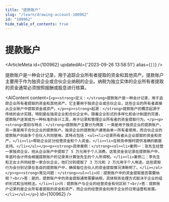 ```yaml
---
title: "提款账户"
slug: "/learn/drawing-account-100962"
id: "100962"
hide_table_of_contents: true
---
```



# 提款账户

<ArticleMeta id={100962} updatedAt={'2023-09-26 13:58:51'} alias={`[]`} />
<div className='border-solid border-b border-t-0 my-4 border-[var(--ifm-color-gray-300)]' />

提款账户是一种会计记录，用于追踪企业所有者提取的资金和其他资产。提款账户主要用于作为独资企业或合伙企业纳税的企业。纳税为独立实体的企业所有者提取的资金通常必须按照报酬或股息进行核算。

<AIContent content={`<p><strong>定义：</strong>提款账户是一种会计记录，用于追踪企业所有者提取的资金和其他资产。它主要用于独资企业或合伙企业，这些企业的所有者直接从企业账户中提取资金或资产。</p><p><strong>起源：</strong>提款账户的概念起源于传统的会计实践，特别是在独资企业和合伙企业中。随着企业形式的多样化和会计制度的完善，提款账户逐渐成为一种标准的会计工具，用于记录和管理企业所有者的资金提取行为。</p><p><strong>类别与特点：</strong>提款账户主要分为两类：一类是用于独资企业的提款账户，另一类是用于合伙企业的提款账户。独资企业的提款账户通常由单一所有者使用，而合伙企业的提款账户则由多个合伙人共同使用。其特点包括：<ul><li>记录所有者从企业提取的资金和资产。</li><li>帮助企业区分经营资金和个人资金。</li><li>在税务申报时提供准确的数据支持。</li></ul></p><p><strong>具体案例：</strong><ol><li>案例一：张先生经营一家独资企业，他从企业账户中提取了 5 万元用于个人消费。这笔资金会记录在提款账户中，年底时会计师会根据提款账户的记录来计算张先生的个人所得税。</li><li>案例二：李先生和王女士共同经营一家合伙企业，他们分别提取了 3 万元和 2 万元用于个人用途。这些提取行为会分别记录在各自的提款账户中，确保每位合伙人的资金提取情况清晰明了。</li></ol></p><p><strong>常见问题：</strong><ul><li>问：提款账户中的资金提取是否需要纳税？<br/>答：是的，提款账户中的资金提取通常需要纳税，具体税务处理方式取决于企业的组织形式和当地税法。</li><li>问：提款账户与企业的经营资金有何区别？<br/>答：提款账户记录的是企业所有者提取的资金和资产，而企业的经营资金则用于企业的日常运营和发展。</li></ul></p>`} id={100962} />
